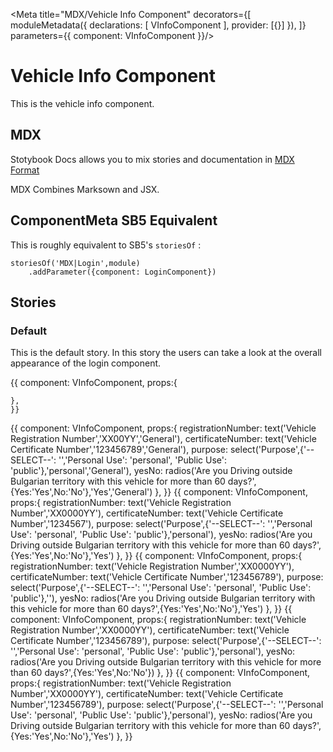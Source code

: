 
<Meta title="MDX/Vehicle Info Component" decorators={[
    moduleMetadata({
        declarations: [
            VInfoComponent
        ],
        provider: [{}]
    }),
]} parameters={{
    component: VInfoComponent
}}/>

# Vehicle Info Component 

This is the vehicle info component.

## MDX

Stotybook Docs allows you to mix stories and documentation in 
[MDX Format](https://mdxjs.com/)

MDX Combines Marksown and JSX.

## ComponentMeta SB5 Equivalent

This is roughly equivalent to SB5's `storiesOf` :

```
storiesOf('MDX|Login',module)
    .addParameter({component: LoginComponent})

```

## Stories

### Default

This is the default story. In this story the users can take a look at the overall
appearance of the login component.

<Preview>
  <Story name="Default">{{
    component: VInfoComponent,
    props:{
      
    },
    }}    
  </Story>
</Preview>

<Preview>
  <Story name="Wrong Vehicle Registration Number">{{
    component: VInfoComponent,
    props:{
      registrationNumber: text('Vehicle Registration Number','XX00YY','General'),
      certificateNumber: text('Vehicle Certificate Number','123456789','General'),
      purpose: select('Purpose',{'--SELECT--': '','Personal Use': 'personal', 'Public Use': 'public'},'personal','General'),
      yesNo: radios('Are you Driving outside Bulgarian territory with this vehicle for more than 60 days?',{Yes:'Yes',No:'No'},'Yes','General')
    },
    }}    
  </Story>
</Preview>

<Preview>
  <Story name="Wrong Vehicle Certificate Number">{{
    component: VInfoComponent,
    props:{
      registrationNumber: text('Vehicle Registration Number','XX0000YY'),
      certificateNumber: text('Vehicle Certificate Number','1234567'),
      purpose: select('Purpose',{'--SELECT--': '','Personal Use': 'personal', 'Public Use': 'public'},'personal'),
      yesNo: radios('Are you Driving outside Bulgarian territory with this vehicle for more than 60 days?',{Yes:'Yes',No:'No'},'Yes')
    },
    }}    
  </Story>
</Preview>

<Preview>
  <Story name="Wrong Purpose">{{
    component: VInfoComponent,
    props:{
      registrationNumber: text('Vehicle Registration Number','XX0000YY'),
      certificateNumber: text('Vehicle Certificate Number','123456789'),
      purpose: select('Purpose',{'--SELECT--': '','Personal Use': 'personal', 'Public Use': 'public'},''),
      yesNo: radios('Are you Driving outside Bulgarian territory with this vehicle for more than 60 days?',{Yes:'Yes',No:'No'},'Yes')
    },
    }}    
  </Story>
</Preview>

<Preview>
  <Story name="No information about outside travel">{{
    component: VInfoComponent,
    props:{
      registrationNumber: text('Vehicle Registration Number','XX0000YY'),
      certificateNumber: text('Vehicle Certificate Number','123456789'),
      purpose: select('Purpose',{'--SELECT--': '','Personal Use': 'personal', 'Public Use': 'public'},'personal'),
      yesNo: radios('Are you Driving outside Bulgarian territory with this vehicle for more than 60 days?',{Yes:'Yes',No:'No'})
    },
    }}    
  </Story>
</Preview>

<Preview>
  <Story name="All information is correct">{{
    component: VInfoComponent,
    props:{
      registrationNumber: text('Vehicle Registration Number','XX0000YY'),
      certificateNumber: text('Vehicle Certificate Number','123456789'),
      purpose: select('Purpose',{'--SELECT--': '','Personal Use': 'personal', 'Public Use': 'public'},'personal'),
      yesNo: radios('Are you Driving outside Bulgarian territory with this vehicle for more than 60 days?',{Yes:'Yes',No:'No'},'Yes')
    },
    }}    
  </Story>
</Preview>

